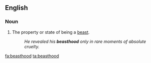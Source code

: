 ==English==

===Noun===
{{en-noun|-}}

#The property or state of being a [[beast]].
#:''He revealed his '''beasthood''' only in rare moments of absolute cruelty.''

[[fa:beasthood]]
[[ta:beasthood]]